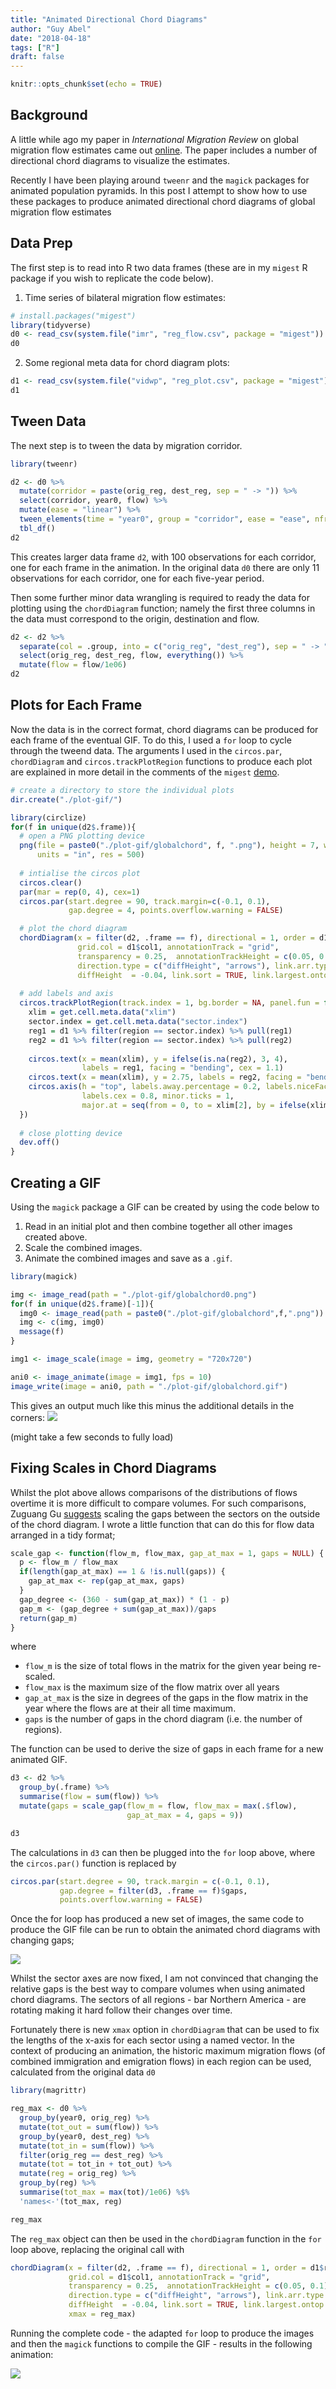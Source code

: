 ```yaml
---
title: "Animated Directional Chord Diagrams"
author: "Guy Abel"
date: "2018-04-18"
tags: ["R"]
draft: false
---
```


```r
knitr::opts_chunk$set(echo = TRUE)
```

## Background

A little while ago my paper in *International Migration Review* on global migration flow estimates came out [online](http://guyabel.com/publication/global-migration-estimates-by-gender/). The paper includes a number of directional chord diagrams to visualize the estimates.

Recently I have been playing around `tweenr` and the `magick` packages for animated population pyramids. In this post I attempt to show how to use these packages to produce animated directional chord diagrams of global migration flow estimates


## Data Prep

The first step is to read into R two data frames (these are in my `migest` R package if you wish to replicate the code below). 

  1. Time series of bilateral migration flow estimates:
```r
# install.packages("migest")
library(tidyverse)
d0 <- read_csv(system.file("imr", "reg_flow.csv", package = "migest"))
d0 
```

  2. Some regional meta data for chord diagram plots:
```r
d1 <- read_csv(system.file("vidwp", "reg_plot.csv", package = "migest"))
d1
```

## Tween Data

The next step is to tween the data by migration corridor. 

```r
library(tweenr)

d2 <- d0 %>%
  mutate(corridor = paste(orig_reg, dest_reg, sep = " -> ")) %>%
  select(corridor, year0, flow) %>%
  mutate(ease = "linear") %>%
  tween_elements(time = "year0", group = "corridor", ease = "ease", nframes = 100) %>%
  tbl_df()
d2
```

This creates larger data frame `d2`, with 100 observations for each corridor, one for each frame in the animation. In the original data `d0` there are only 11 observations for each corridor, one for each five-year period. 

Then some further minor data wrangling is required to ready the data for plotting using the `chordDiagram` function; namely the first three columns in the data must correspond to the origin, destination and flow.

```r
d2 <- d2 %>%
  separate(col = .group, into = c("orig_reg", "dest_reg"), sep = " -> ") %>%
  select(orig_reg, dest_reg, flow, everything()) %>%
  mutate(flow = flow/1e06)
d2
```


## Plots for Each Frame

Now the data is in the correct format, chord diagrams can be produced for each frame of the eventual GIF. To do this, I used a `for` loop to cycle through the tweend data. The arguments I used in the `circos.par`, `chordDiagram` and `circos.trackPlotRegion` functions to produce each plot are explained in more detail in the comments of the `migest` [demo](https://github.com/gjabel/migest/blob/master/demo/cfplot_reg2.R).

```r
# create a directory to store the individual plots
dir.create("./plot-gif/")

library(circlize)
for(f in unique(d2$.frame)){
  # open a PNG plotting device
  png(file = paste0("./plot-gif/globalchord", f, ".png"), height = 7, width = 7, 
      units = "in", res = 500)
  
  # intialise the circos plot
  circos.clear()
  par(mar = rep(0, 4), cex=1)
  circos.par(start.degree = 90, track.margin=c(-0.1, 0.1), 
             gap.degree = 4, points.overflow.warning = FALSE)

  # plot the chord diagram
  chordDiagram(x = filter(d2, .frame == f), directional = 1, order = d1$region,
               grid.col = d1$col1, annotationTrack = "grid",
               transparency = 0.25,  annotationTrackHeight = c(0.05, 0.1),
               direction.type = c("diffHeight", "arrows"), link.arr.type = "big.arrow",
               diffHeight  = -0.04, link.sort = TRUE, link.largest.ontop = TRUE)
  
  # add labels and axis
  circos.trackPlotRegion(track.index = 1, bg.border = NA, panel.fun = function(x, y) {
    xlim = get.cell.meta.data("xlim")
    sector.index = get.cell.meta.data("sector.index")
    reg1 = d1 %>% filter(region == sector.index) %>% pull(reg1)
    reg2 = d1 %>% filter(region == sector.index) %>% pull(reg2)
    
    circos.text(x = mean(xlim), y = ifelse(is.na(reg2), 3, 4),
                labels = reg1, facing = "bending", cex = 1.1)
    circos.text(x = mean(xlim), y = 2.75, labels = reg2, facing = "bending", cex = 1.1)
    circos.axis(h = "top", labels.away.percentage = 0.2, labels.niceFacing = FALSE, 
                labels.cex = 0.8, minor.ticks = 1, 
                major.at = seq(from = 0, to = xlim[2], by = ifelse(xlim[2]>15, 4, 2)))
  })
  
  # close plotting device
  dev.off()
}
```

## Creating a GIF

Using the `magick` package a GIF can be created by using the code below to 

 1. Read in an initial plot and then combine together all other images created above.
 2. Scale the combined images.
 3. Animate the combined images and save as a `.gif`.
 
```r
library(magick)

img <- image_read(path = "./plot-gif/globalchord0.png")
for(f in unique(d2$.frame)[-1]){
  img0 <- image_read(path = paste0("./plot-gif/globalchord",f,".png"))
  img <- c(img, img0)
  message(f)
}

img1 <- image_scale(image = img, geometry = "720x720")

ani0 <- image_animate(image = img1, fps = 10)
image_write(image = ani0, path = "./plot-gif/globalchord.gif")
```

This gives an output much like this minus the additional details in the corners:
![ ](/img/abel-ani10-gf-dist.gif)

(might take a few seconds to fully load)

## Fixing Scales in Chord Diagrams

Whilst the plot above allows comparisons of the distributions of flows overtime it is more difficult to compare volumes. For such comparisons, Zuguang Gu [suggests](http://zuguang.de/circlize_book/book/advanced-usage-of-chorddiagram.html#compare-two-chord-diagrams) scaling the gaps between the sectors on the outside of the chord diagram. I wrote a little function that can do this for flow data arranged in a tidy format;

```r
scale_gap <- function(flow_m, flow_max, gap_at_max = 1, gaps = NULL) {
  p <- flow_m / flow_max
  if(length(gap_at_max) == 1 & !is.null(gaps)) {
    gap_at_max <- rep(gap_at_max, gaps)
  }
  gap_degree <- (360 - sum(gap_at_max)) * (1 - p)
  gap_m <- (gap_degree + sum(gap_at_max))/gaps
  return(gap_m)
}
```
where 

* `flow_m` is the size of total flows in the matrix for the given year being re-scaled.
* `flow_max` is the maximum size of the flow matrix over all years
* `gap_at_max` is the size in degrees of the gaps in the flow matrix in the year where the flows are at their all time maximum.
* `gaps` is the number of gaps in the chord diagram (i.e. the number of regions).
  
  
The function can be used to derive the size of gaps in each frame for a new animated GIF.
```r
d3 <- d2 %>%
  group_by(.frame) %>%
  summarise(flow = sum(flow)) %>%
  mutate(gaps = scale_gap(flow_m = flow, flow_max = max(.$flow), 
                          gap_at_max = 4, gaps = 9))

d3
```

The calculations in `d3` can then be plugged into the `for` loop above, where the `circos.par()` function is replaced by

```r
circos.par(start.degree = 90, track.margin = c(-0.1, 0.1),
           gap.degree = filter(d3, .frame == f)$gaps, 
           points.overflow.warning = FALSE)
```

Once the for loop has produced a new set of images, the same code to produce the GIF file can be run to obtain the animated chord diagrams with changing gaps;

![ ](/img/abel-ani10-gf-gap.gif)

Whilst the sector axes are now fixed, I am not convinced that changing the relative gaps is the best way to compare volumes when using animated chord diagrams. The sectors of all regions - bar Northern America - are rotating making it hard follow their changes over time. 

Fortunately there is new `xmax` option in `chordDiagram` that can be used to fix the lengths of the x-axis for each sector using a named vector. In the context of producing an animation, the historic maximum migration flows (of combined immigration and emigration flows) in each region can be used, calculated from the original data `d0`

```r
library(magrittr)

reg_max <- d0 %>%
  group_by(year0, orig_reg) %>%
  mutate(tot_out = sum(flow)) %>%
  group_by(year0, dest_reg) %>%
  mutate(tot_in = sum(flow)) %>%
  filter(orig_reg == dest_reg) %>%
  mutate(tot = tot_in + tot_out) %>%
  mutate(reg = orig_reg) %>%
  group_by(reg) %>%
  summarise(tot_max = max(tot)/1e06) %$%
  'names<-'(tot_max, reg)

reg_max
```

The `reg_max` object can then be used in the `chordDiagram` function in the `for` loop above, replacing the original call with 

```r
chordDiagram(x = filter(d2, .frame == f), directional = 1, order = d1$region,
             grid.col = d1$col1, annotationTrack = "grid",
             transparency = 0.25,  annotationTrackHeight = c(0.05, 0.1),
             direction.type = c("diffHeight", "arrows"), link.arr.type = "big.arrow",
             diffHeight  = -0.04, link.sort = TRUE, link.largest.ontop = TRUE, 
             xmax = reg_max)

```

Running the complete code - the adapted `for` loop to produce the images and then the `magick` functions to compile the GIF - results in the following animation:

![ ](/img/abel-ani10-gf-fix.gif)

